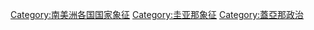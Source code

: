 [[Category:南美洲各国国家象征|Category:南美洲各国国家象征]]
[[Category:圭亚那象征|Category:圭亚那象征]]
[[Category:蓋亞那政治|Category:蓋亞那政治]]